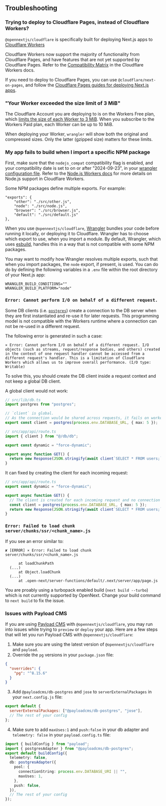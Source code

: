 
## Troubleshooting

### Trying to deploy to Cloudflare Pages, instead of Cloudflare Workers?

`@opennextjs/cloudflare` is specifically built for deploying Next.js apps to [Cloudflare Workers](https://developers.cloudflare.com/workers/)

Cloudflare Workers now support the majority of functionality from Cloudflare Pages, and have features that are not yet supported by Cloudflare Pages. Refer to the [Compatibility Matrix](https://developers.cloudflare.com/workers/static-assets/compatibility-matrix/) in the Cloudflare Workers docs.

If you need to deploy to Cloudflare Pages, you can use `@cloudflare/next-on-pages`, and follow the [Cloudflare Pages guides for deploying Next.js apps](https://developers.cloudflare.com/pages/framework-guides/nextjs/).

### "Your Worker exceeded the size limit of 3 MiB"

The Cloudflare Account you are deploying to is on the Workers Free plan, which [limits the size of each Worker to 3 MiB](https://developers.cloudflare.com/workers/platform/limits/#worker-size). When you subscribe to the Workers Paid plan, each Worker can be up to 10 MiB.

When deploying your Worker, `wrangler` will show both the original and compressed sizes. Only the latter (gzipped size) matters for these limits.

### My app fails to build when I import a specific NPM package

First, make sure that the `nodejs_compat` compatibility flag is enabled, and your compatibility date is set to on or after "2024-09-23", in your [wrangler configuration file](https://developers.cloudflare.com/workers/wrangler/configuration/).
Refer to the [Node.js Workers docs](https://developers.cloudflare.com/workers/runtime-apis/nodejs/) for more details on Node.js support in Cloudflare Workers.

Some NPM packages define multiple exports. For example:

```
"exports": {
    "other": "./src/other.js",
    "node": "./src/node.js",
    "browser": "./src/browser.js",
    "default": "./src/default.js"
},
```

When you use `@opennextjs/cloudflare`, [Wrangler](https://developers.cloudflare.com/workers/wrangler/) bundles your code before running it locally, or deploying it to Cloudflare. Wrangler has to choose which export to use, when you import a module. By default, Wrangler, which uses [esbuild](https://esbuild.github.io/), handles this in a way that is not compatible with some NPM packages.

You may want to modify how Wrangler resolves multiple exports, such that when you import packages, the `node` export, if present, is used. You can do do by defining the following variables in a `.env` file within the root directory of your Next.js app:

```
WRANGLER_BUILD_CONDITIONS=""
WRANGLER_BUILD_PLATFORM="node"
```

### `Error: Cannot perform I/O on behalf of a different request.`

Some DB clients (i.e. [`postgres`](https://www.npmjs.com/package/postgres)) create a connection to the DB server when they are first instantiated and re-use it for later requests.
This programming model is not compatible with the Workers runtime where a connection can not be re-used in a different request.

The following error is generated in such a case:

```text
⨯ Error: Cannot perform I/O on behalf of a different request. I/O objects (such as streams, request/response bodies, and others) created in the context of one request handler cannot be accessed from a different request's handler. This is a limitation of Cloudflare Workers which allows us to improve overall performance. (I/O type: Writable)
```

To solve this, you should create the DB client inside a request context and not keep a global DB client.

A global client would not work:

```ts
// src/lib/db.ts
import postgres from "postgres";

// `client` is global.
// As the connection would be shared across requests, it fails on worker
export const client = postgres(process.env.DATABASE_URL, { max: 5 });

// src/app/api/route.ts
import { client } from "@/db/db";

export const dynamic = "force-dynamic";

export async function GET() {
  return new Response(JSON.stringify(await client`SELECT * FROM users;`));
}
```

It can fixed by creating the client for each incoming request:

```ts
// src/app/api/route.ts
export const dynamic = "force-dynamic";

export async function GET() {
  // The client is created for each incoming request and no connection is shared across requests
  const client = postgres(process.env.DATABASE_URL, { max: 5 });
  return new Response(JSON.stringify(await client`SELECT * FROM users;`));
}
```

### `Error: Failed to load chunk server/chunks/ssr/<chunk_name>.js`

If you see an error similar to:

```text
✘ [ERROR] ⨯ Error: Failed to load chunk server/chunks/ssr/<chunk_name>.js

      at loadChunkPath
  (...)
      at Object.loadChunk
  (...)
      at .open-next/server-functions/default/.next/server/app/page.js
```

You are proably using a turbopack enabled build (`next build --turbo`) which is not currently supported by OpenNext.
Change your build command to `next build` to fix the issue.

### Issues with Payload CMS

If you are using [Payload CMS](https://payloadcms.com/) with `@opennextjs/cloudflare`, you may run into issues while trying to `preview` or `deploy` your app.
Here are a few steps that will let you run Payload CMS with `@opennextjs/cloudflare`:

1. Make sure you are using the latest version of `@opennextjs/cloudflare` and `payload`.
2. Override the `pg` versions in your `package.json` file:

```json
{
  "overrides": {
    "pg": "^8.15.6"
  }
}
```

3. Add `@payloadcms/db-postgres` and `jose` to `serverExternalPackages` in your `next.config.js` file:

```js
export default {
  serverExternalPackages: ["@payloadcms/db-postgres", "jose"],
  // The rest of your config
};
```

4. Make sure to add `maxUses:1` and `push:false` in your db adapter and `telemetry: false` in your `payload.config.ts` file:

```ts
import { buildConfig } from "payload";
import { postgresAdapter } from "@payloadcms/db-postgres";
export default buildConfig({
  telemetry: false,
  db: postgresAdapter({
    pool: {
      connectionString: process.env.DATABASE_URI || "",
      maxUses: 1,
    },
    push: false,
  }),
  // The rest of your config
});
```
